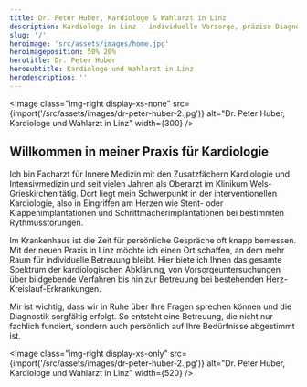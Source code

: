 ```yaml
---
title: Dr. Peter Huber, Kardiologe & Wahlarzt in Linz
description: Kardiologe in Linz - individuelle Vorsorge, präzise Diagnostik und moderne Therapie. Wahlarzt mit kurzen Wartezeiten & Online-Termin. Dr. Peter Huber.
slug: '/'
heroimage: 'src/assets/images/home.jpg'
heroimageposition: 50% 20%
herotitle: Dr. Peter Huber
herosubtitle: Kardiologe und Wahlarzt in Linz
herodescription: ''
---
```



<Image
  class="img-right display-xs-none"
  src={import('/src/assets/images/dr-peter-huber-2.jpg')}
  alt="Dr. Peter Huber, Kardiologe und Wahlarzt in Linz"
  width={300}
/>

## Willkommen in meiner Praxis für Kardiologie

Ich bin Facharzt für Innere Medizin mit den Zusatzfächern Kardiologie und Intensivmedizin und seit vielen Jahren als Oberarzt im Klinikum Wels-Grieskirchen tätig.
Dort liegt mein Schwerpunkt in der interventionellen Kardiologie, also in Eingriffen am Herzen wie Stent- oder Klappenimplantationen und Schrittmacherimplantationen bei bestimmten Rythmusstörungen.

Im Krankenhaus ist die Zeit für persönliche Gespräche oft knapp bemessen. Mit der neuen Praxis in Linz möchte ich einen Ort schaffen, an dem mehr Raum für individuelle Betreuung bleibt. Hier biete ich Ihnen das gesamte Spektrum der kardiologischen Abklärung, von Vorsorgeuntersuchungen über bildgebende Verfahren bis hin zur Betreuung bei bestehenden Herz-Kreislauf-Erkrankungen.

Mir ist wichtig, dass wir in Ruhe über Ihre Fragen sprechen können und die Diagnostik sorgfältig erfolgt. So entsteht eine Betreuung, die nicht nur fachlich fundiert, sondern auch persönlich auf Ihre Bedürfnisse abgestimmt ist.

<Image
  class="img-right display-xs-only"
  src={import('/src/assets/images/dr-peter-huber-2.jpg')}
  alt="Dr. Peter Huber, Kardiologe und Wahlarzt in Linz"
  width={520}
/>

<Header
  title="Untersuchungen & Behandlungen"
  subtitle="Von Vorsorge bis Therapie – alles aus einer Hand."
/>

<Services />

<ScheduleAppointment />
